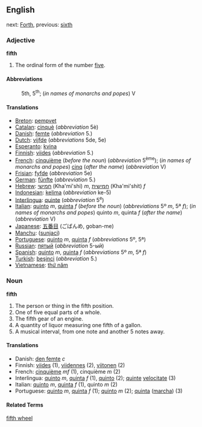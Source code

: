 ==English==

next: [[Forth]], previous: [[sixth]]

===Adjective===
'''fifth'''
# The ordinal form of the number [[five]].

====Abbreviations====
:5th, 5<sup>th</sup>; (''in names of monarchs and popes'') V

====Translations====

*[[Breton]]: [[pempvet]]
*[[Catalan]]: [[cinquè]] (''abbreviation'' 5è)
*[[Danish]]: [[femte]] (''abbreviation'' 5.)
*[[Dutch]]: [[vijfde]] (''abbreviations'' 5de, 5e)
*[[Esperanto]]: [[kvina]]
*[[Finnish]]: [[viides]] (''abbreviation'' 5.)
*[[French]]: [[cinquième]] (''before the noun'') (''abbreviation'' 5<sup>ème</sup>); (''in names of monarchs and popes'') [[cinq]] (''after the name'') (''abbreviation'' V)
*[[Frisian]]: [[fyfde]] (''abbreviation'' 5e)
*[[German]]: [[fünfte]] (''abbreviation'' 5.)
*[[Hebrew]]: [[חמישי]] (Kha'mi'shi) ''m'', [[חמישית]] (Kha'mi'shit) ''f''
*[[Indonesian]]: [[kelima]] (''abbreviation'' ke-5)
*[[Interlingua]]: [[quinte]] (''abbreviation'' 5<sup>e</sup>)
*[[Italian]]: [[quinto]] ''m'', [[quinta]] ''f'' (''before the noun'') (''abbreviations'' 5º ''m'', 5ª ''f''); (''in names of monarchs and popes'') quinto ''m'', quinta ''f'' (''after the name'') (''abbreviation'' V)
*[[Japanese]]: [[五番目]] (ごばんめ, goban-me)
*[[Manchu]]: ([[sunjaci]])
*[[Portuguese]]: [[quinto]] ''m'', [[quinta]] ''f'' (''abbreviations'' 5º, 5ª)
*[[Russian]]: [[пятый]] (''abbreviation'' 5-ый)
*[[Spanish]]: [[quinto]] ''m'', [[quinta]] ''f'' (''abbreviations'' 5º ''m'', 5ª ''f'')
*[[Turkish]]: [[beşinci]] (''abbreviation'' 5.)
*[[Vietnamese]]: [[thứ năm]]

===Noun===
'''fifth'''
#The person or thing in the fifth position.
#One of five equal parts of a whole.
#The fifth gear of an engine.
#A quantity of liquor measuring one fifth of a gallon.
#A musical interval, from one note and another 5 notes away.

====Translations====

*Danish: [[den femte]] ''c''
*Finnish: [[viides]] (1), [[viidennes]] (2), [[viitonen]] (2)
*French: [[cinquième]] ''mf'' (1), cinquième ''m'' (2)
*Interlingua: [[quinto]] ''m'', [[quinta]] ''f'' (1), [[quinto]] (2); [[quinte]] [[velocitate]] (3)
*Italian: [[quinto]] ''m'', [[quinta]] ''f'' (1), quinto ''m'' (2)
*Portuguese: [[quinto]] ''m'', [[quinta]] ''f'' (1); [[quinto]] ''m'' (2); [[quinta]] ([[marcha]]) (3)

====Related Terms====
[[fifth wheel]]